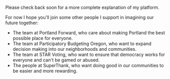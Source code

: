 
Please check back soon for a more complete explanation of my platform.

For now I hope you'll join some other people I support in imagining our future together:
- <Link href="https://www.portlandforward.org/" target="_blank">The team at Portland Forward</Link>, who care about making Portland the best possible place for everyone.
- <Link href="https://www.pboregon.org/" target="_blank">The team at Participatory Budgeting Oregon</Link>, who want to expand decision making into our neighborhoods and communities.
- <Link href="https://www.starvoting.org/" target="_blank">The team at STAR Voting</Link>, who want to ensure that democracy works for everyone and can't be gamed or abused.
- <Link href="https://superthank.org/" target="_blank">The people at SuperThank</Link>, who want doing good in our communities to be easier and more rewarding.

